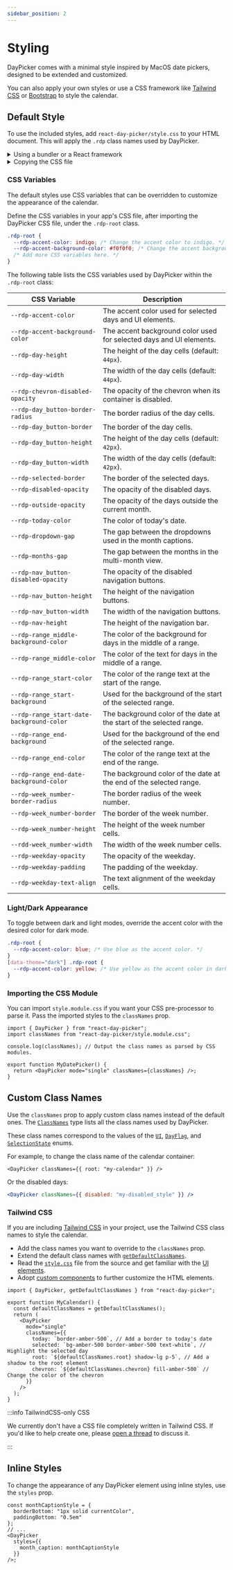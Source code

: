 ```yaml
---
sidebar_position: 2
---
```


# Styling

DayPicker comes with a minimal style inspired by MacOS date pickers, designed to be extended and customized.

You can also apply your own styles or use a CSS framework like [Tailwind CSS](https://tailwindcss.com) or [Bootstrap](https://getbootstrap.com) to style the calendar.

## Default Style

To use the included styles, add `react-day-picker/style.css` to your HTML document. This will apply the `.rdp` class names used by DayPicker.

<details>
<summary>Using a bundler or a React framework</summary>

If you are using a React framework, such as [Next.js](http://nextjs.org) or [Gatsby](https://www.gatsbyjs.com), or a bundler like Webpack with [css-loader](https://webpack.js.org/loaders/css-loader/), import the CSS file in your app's main JavaScript or TypeScript file:

```tsx title="./App.jsx"
import "react-day-picker/style.css";
```

</details>

<details>
<summary>Copying the CSS file</summary>

If you are not using a bundler, you can copy the CSS file to your project. See the [style.css](https://github.com/gpbl/react-day-picker/blob/main/src/style.css) file in the DayPicker repository for the source.

```html title="./public/index.html"
<style>
  /* Copy the content of the style.css file here. */
</style>
```

</details>

### CSS Variables

The default styles use CSS variables that can be overridden to customize the appearance of the calendar.

Define the CSS variables in your app's CSS file, after importing the DayPicker CSS file, under the `.rdp-root` class.

```css title="./app/global.css"
.rdp-root {
  --rdp-accent-color: indigo; /* Change the accent color to indigo. */
  --rdp-accent-background-color: #f0f0f0; /* Change the accent background color. */
  /* Add more CSS variables here. */
}
```

The following table lists the CSS variables used by DayPicker within the `.rdp-root` class:

| CSS Variable                              | Description                                                          |
| ----------------------------------------- | -------------------------------------------------------------------- |
| `--rdp-accent-color`                      | The accent color used for selected days and UI elements.             |
| `--rdp-accent-background-color`           | The accent background color used for selected days and UI elements.  |
| `--rdp-day-height`                        | The height of the day cells (default: `44px`).                       |
| `--rdp-day-width`                         | The width of the day cells (default: `44px`).                        |
| `--rdp-chevron-disabled-opacity`          | The opacity of the chevron when its container is disabled.           |
| `--rdp-day_button-border-radius`          | The border radius of the day cells.                                  |
| `--rdp-day_button-border`                 | The border of the day cells.                                         |
| `--rdp-day_button-height`                 | The height of the day cells (default: `42px`).                       |
| `--rdp-day_button-width`                  | The width of the day cells (default: `42px`).                        |
| `--rdp-selected-border`                   | The border of the selected days.                                     |
| `--rdp-disabled-opacity`                  | The opacity of the disabled days.                                    |
| `--rdp-outside-opacity`                   | The opacity of the days outside the current month.                   |
| `--rdp-today-color`                       | The color of today's date.                                           |
| `--rdp-dropdown-gap`                      | The gap between the dropdowns used in the month captions.            |
| `--rdp-months-gap`                        | The gap between the months in the multi-month view.                  |
| `--rdp-nav_button-disabled-opacity`       | The opacity of the disabled navigation buttons.                      |
| `--rdp-nav_button-height`                 | The height of the navigation buttons.                                |
| `--rdp-nav_button-width`                  | The width of the navigation buttons.                                 |
| `--rdp-nav-height`                        | The height of the navigation bar.                                    |
| `--rdp-range_middle-background-color`     | The color of the background for days in the middle of a range.       |
| `--rdp-range_middle-color`                | The color of the text for days in the middle of a range.             |
| `--rdp-range_start-color`                 | The color of the range text at the start of the range.               |
| `--rdp-range_start-background`            | Used for the background of the start of the selected range.          |
| `--rdp-range_start-date-background-color` | The background color of the date at the start of the selected range. |
| `--rdp-range_end-background`              | Used for the background of the end of the selected range.            |
| `--rdp-range_end-color`                   | The color of the range text at the end of the range.                 |
| `--rdp-range_end-date-background-color`   | The background color of the date at the end of the selected range.   |
| `--rdp-week_number-border-radius`         | The border radius of the week number.                                |
| `--rdp-week_number-border`                | The border of the week number.                                       |
| `--rdp-week_number-height`                | The height of the week number cells.                                 |
| `--rdd-week_number-width`                 | The width of the week number cells.                                  |
| `--rdp-weekday-opacity`                   | The opacity of the weekday.                                          |
| `--rdp-weekday-padding`                   | The padding of the weekday.                                          |
| `--rdp-weekday-text-align`                | The text alignment of the weekday cells.                             |

### Light/Dark Appearance

To toggle between dark and light modes, override the accent color with the desired color for dark mode.

```css
.rdp-root {
  --rdp-accent-color: blue; /* Use blue as the accent color. */
}
[data-theme="dark"] .rdp-root {
  --rdp-accent-color: yellow; /* Use yellow as the accent color in dark mode. */
}
```

### Importing the CSS Module

You can import `style.module.css` if you want your CSS pre-processor to parse it. Pass the imported styles to the `classNames` prop.

```tsx title="./MyDatePicker.jsx"
import { DayPicker } from "react-day-picker";
import classNames from "react-day-picker/style.module.css";

console.log(classNames); // Output the class names as parsed by CSS modules.

export function MyDatePicker() {
  return <DayPicker mode="single" classNames={classNames} />;
}
```

## Custom Class Names

Use the `classNames` prop to apply custom class names instead of the default ones. The [`ClassNames`](../api/type-aliases/ClassNames.md) type lists all the class names used by DayPicker.

These class names correspond to the values of the [`UI`](../api/enumerations/UI.md), [`DayFlag`](../api/enumerations/DayFlag.md), and [`SelectionState`](../api/enumerations/SelectionState.md) enums.

For example, to change the class name of the calendar container:

```tsx
<DayPicker classNames={{ root: "my-calendar" }} />
```

Or the disabled days:

```jsx
<DayPicker classNames={{ disabled: "my-disabled_style" }} />
```

### Tailwind CSS

If you are including [Tailwind CSS](https://tailwindcss.com) in your project, use the Tailwind CSS class names to style the calendar.

- Add the class names you want to override to the `classNames` prop.
- Extend the default class names with [`getDefaultClassNames`](../api/functions/getDefaultClassNames.md).
- Read the [`style.css`](https://github.com/gpbl/react-day-picker/blob/main/style.css) file from the source and get familiar with the [UI elements](../docs/anatomy.mdx).
- Adopt [custom components](../guides/custom-components.mdx) to further customize the HTML elements.

```tsx
import { DayPicker, getDefaultClassNames } from "react-day-picker";

export function MyCalendar() {
  const defaultClassNames = getDefaultClassNames();
  return (
    <DayPicker
      mode="single"
      classNames={{
        today: `border-amber-500`, // Add a border to today's date
        selected: `bg-amber-500 border-amber-500 text-white`, // Highlight the selected day
        root: `${defaultClassNames.root} shadow-lg p-5`, // Add a shadow to the root element
        chevron: `${defaultClassNames.chevron} fill-amber-500` // Change the color of the chevron
      }}
    />
  );
}
```

<BrowserWindow>
  <Examples.TailwindCSS />
</BrowserWindow>

:::info TailwindCSS-only CSS

We currently don't have a CSS file completely written in Tailwind CSS. If you'd like to help create one, please [open a thread](https://github.com/gpbl/react-day-picker/discussions/new?category=ideas) to discuss it.

:::

## Inline Styles

To change the appearance of any DayPicker element using inline styles, use the `styles` prop.

```tsx
const monthCaptionStyle = {
  borderBottom: "1px solid currentColor",
  paddingBottom: "0.5em"
};
// ...
<DayPicker
  styles={{
    month_caption: monthCaptionStyle
  }}
/>;
```
